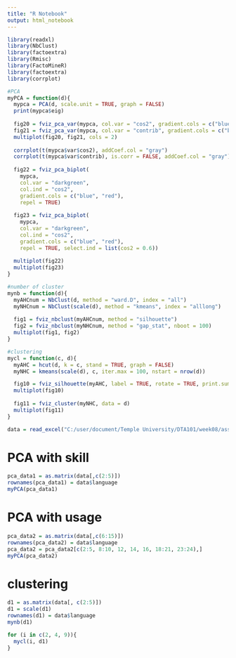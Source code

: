 ---
title: "R Notebook"
output: html_notebook
---

```{r}
library(readxl)
library(NbClust)
library(factoextra)
library(Rmisc)
library(FactoMineR)
library(factoextra)
library(corrplot)

#PCA
myPCA = function(d){
  mypca = PCA(d, scale.unit = TRUE, graph = FALSE)
  print(mypca$eig)
  
  fig20 = fviz_pca_var(mypca, col.var = "cos2", gradient.cols = c("blue", "red"), repel = TRUE)
  fig21 = fviz_pca_var(mypca, col.var = "contrib", gradient.cols = c("blue", "red"), repel = TRUE)
  multiplot(fig20, fig21, cols = 2)
  
  corrplot(t(mypca$var$cos2), addCoef.col = "gray")
  corrplot(t(mypca$var$contrib), is.corr = FALSE, addCoef.col = "gray")
  
  fig22 = fviz_pca_biplot(
    mypca,
    col.var = "darkgreen",
    col.ind = "cos2",
    gradient.cols = c("blue", "red"),
    repel = TRUE)
  
  fig23 = fviz_pca_biplot(
    mypca,
    col.var = "darkgreen",
    col.ind = "cos2",
    gradient.cols = c("blue", "red"),
    repel = TRUE, select.ind = list(cos2 = 0.6))
  
  multiplot(fig22)
  multiplot(fig23)
}

#number of cluster
mynb = function(d){
  myAHCnum = NbClust(d, method = "ward.D", index = "all")
  myNHCnum = NbClust(scale(d), method = "kmeans", index = "alllong")
  
  fig1 = fviz_nbclust(myAHCnum, method = "silhouette")
  fig2 = fviz_nbclust(myNHCnum, method = "gap_stat", nboot = 100)
  multiplot(fig1, fig2)
}

#clustering
mycl = function(c, d){
  myAHC = hcut(d, k = c, stand = TRUE, graph = FALSE)
  myNHC = kmeans(scale(d), c, iter.max = 100, nstart = nrow(d))

  fig10 = fviz_silhouette(myAHC, label = TRUE, rotate = TRUE, print.summary = FALSE)
  multiplot(fig10)
  
  fig11 = fviz_cluster(myNHC, data = d)
  multiplot(fig11)
}

data = read_excel("C:/user/document/Temple University/DTA101/week08/assignment/data.xlsx")
```

# PCA with skill
```{r}
pca_data1 = as.matrix(data[,c(2:5)])
rownames(pca_data1) = data$language
myPCA(pca_data1)
```

# PCA with usage
```{r}
pca_data2 = as.matrix(data[,c(6:15)])
rownames(pca_data2) = data$language
pca_data2 = pca_data2[c(2:5, 8:10, 12, 14, 16, 18:21, 23:24),]
myPCA(pca_data2)
```

# clustering
```{r}
d1 = as.matrix(data[, c(2:5)])
d1 = scale(d1)
rownames(d1) = data$language
mynb(d1)

for (i in c(2, 4, 9)){
  mycl(i, d1)
}
```
